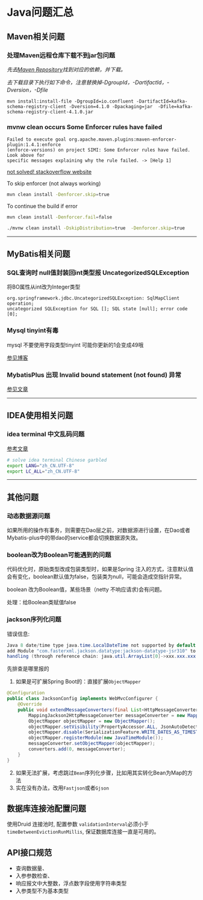 # Java问题汇总

## Maven相关问题

### 处理Maven远程仓库下载不到jar包问题

*先去[Maven Repository](https://mvnrepository.com/)找到对应的依赖，并下载。*

*去下载目录下执行如下命令，注意替换掉-DgroupId，-DartifactId，-Dversion，-Dfile*

```shell
mvn install:install-file -DgroupId=io.confluent -DartifactId=kafka-schema-registry-client -Dversion=4.1.0 -Dpackaging=jar  -Dfile=kafka-schema-registry-client-4.1.0.jar
```

### mvnw clean occurs Some Enforcer rules have failed

```log
Failed to execute goal org.apache.maven.plugins:maven-enforcer-plugin:1.4.1:enforce
(enforce-versions) on project SIMI: Some Enforcer rules have failed. Look above for
specific messages explaining why the rule failed. -> [Help 1]
```

[not solved! stackoverflow  website](https://stackoverflow.com/questions/45337558/failed-to-execute-goal-org-apache-maven-pluginsmaven-enforcer-plugin?newreg=4546ba2b3da24e02908324ea31452cb8)

To skip enforcer (not always working)
```bash
mvn clean install -Denforcer.skip=true
```

To continue the build if error
```bash
mvn clean install -Denforcer.fail=false
```

```bash
./mvnw clean install -DskipDistribution=true  -Denforcer.skip=true
```

---

## MyBatis相关问题

### SQL查询时 null值封装回int类型报 UncategorizedSQLException

将BO属性从int改为Integer类型

```
org.springframework.jdbc.UncategorizedSQLException: SqlMapClient operation; 
uncategorized SQLException for SQL []; SQL state [null]; error code [0];
```

### Mysql tinyint有毒

mysql 不要使用字段类型tinyint 可能你更新的1会变成49哦

[参见博客](https://www.huaweicloud.com/articles/11968406.html)

### MybatisPlus 出现 Invalid bound statement (not found) 异常

[参见文章](https://baomidou.com/pages/f84a74/#%E5%87%BA%E7%8E%B0-invalid-bound-statement-not-found-%E5%BC%82%E5%B8%B8)

---

## IDEA使用相关问题

### idea terminal 中文乱码问题

[参考文章](https://blog.csdn.net/xgw1010/article/details/108583796)

```bash
# solve idea terminal Chinese garbled
export LANG="zh_CN.UTF-8"
export LC_ALL="zh_CN.UTF-8"
```

---

## 其他问题

### 动态数据源问题

如果所用的操作有事务，则需要在Dao层之前，对数据源进行设置，在Dao或者Mybatis-plus中的带dao的service都会切换数据源失效。

### boolean改为Boolean可能遇到的问题

代码优化时，原始类型改成包装类型时，如果是Spring 注入的方式，注意默认值会有变化，boolean默认值为false，包装类为null，可能会造成空指针异常。

boolean 改为Boolean值，某些场景（netty 不响应请求)会有问题。

处理：给Boolean类赋值false

### jackson序列化问题

错误信息:
```java
Java 8 date/time type java.time.LocalDateTime not supported by default:
add Module "com.fasterxml.jackson.datatype:jackson-datatype-jsr310" to enable
handling (through reference chain: java.util.ArrayList[0]->xxx.xxx.xxx.xxx.XxxxPo["updatetime"])
```

先排查是哪里报的

1. 如果是可扩展Spring Boot的：直接扩展`ObjectMapper`
```java
@Configuration
public class JacksonConfig implements WebMvcConfigurer {
    @Override
    public void extendMessageConverters(final List<HttpMessageConverter<?>> converters) {
        MappingJackson2HttpMessageConverter messageConverter = new MappingJackson2HttpMessageConverter();
        ObjectMapper objectMapper = new ObjectMapper();
        objectMapper.setVisibility(PropertyAccessor.ALL, JsonAutoDetect.Visibility.ANY);
        objectMapper.disable(SerializationFeature.WRITE_DATES_AS_TIMESTAMPS);
        objectMapper.registerModule(new JavaTimeModule());
        messageConverter.setObjectMapper(objectMapper);
        converters.add(0, messageConverter);
    }
}
```

2. 如果无法扩展，考虑跳过`Bean`序列化步骤，比如用其实转化Bean为Map的方法
3. 实在没有办法，改用`Fastjson`或者`Gjson`

## 数据库连接池配置问题

使用Druid 连接池时, 配置参数 `validationInterval`必须小于 `timeBetweenEvictionRunMillis`, 保证数据库连接一直是可用的。

## API接口规范
- 查询数据量、
- 入参参数检查、
- 响应报文中大整数，浮点数字段使用字符串类型
- 入参类型不为基本类型


<TailProtocal />
